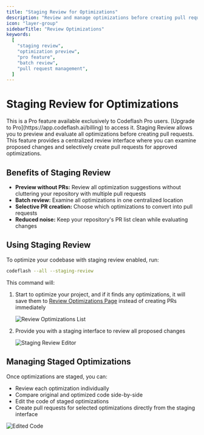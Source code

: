 ```yaml
---
title: "Staging Review for Optimizations"
description: "Review and manage optimizations before creating pull requests with staging mode"
icon: "layer-group"
sidebarTitle: "Review Optimizations"
keywords:
  [
    "staging review",
    "optimization preview",
    "pro feature",
    "batch review",
    "pull request management",
  ]
---
```


# Staging Review for Optimizations

<Note>
  This is a Pro feature available exclusively to Codeflash Pro users. [Upgrade to
  Pro](https://app.codeflash.ai/billing) to access it.
</Note>
Staging Review allows you to preview and evaluate all optimizations before creating pull requests. This
feature provides a centralized review interface where you can examine proposed changes and selectively
create pull requests for approved optimizations.

## Benefits of Staging Review

- **Preview without PRs:** Review all optimization suggestions without cluttering your repository with multiple pull requests
- **Batch review:** Examine all optimizations in one centralized location
- **Selective PR creation:** Choose which optimizations to convert into pull requests
- **Reduced noise:** Keep your repository's PR list clean while evaluating changes

## Using Staging Review

To optimize your codebase with staging review enabled, run:

```bash
codeflash --all --staging-review
```

This command will:


1. Start to optimize your project, and if it finds any optimizations, it will save them to [Review Optimizations Page](https://app.codeflash.ai/review-optimizations) instead of creating PRs immediately

   ![Review Optimizations List](../images/review-optimizations.png)

2. Provide you with a staging interface to review all proposed changes

   ![Staging Review Editor](../images/editor.png)

## Managing Staged Optimizations

Once optimizations are staged, you can:
- Review each optimization individually
- Compare original and optimized code side-by-side
- Edit the code of staged optimizations 
- Create pull requests for selected optimizations directly from the staging interface

![Edited Code](../images/edited-code.png)

